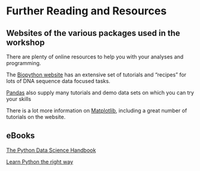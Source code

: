 # Further Reading and Resources

## Websites of the various packages used in the workshop
There are plenty of online resources to help you with your analyses and programming.

The [Biopython website](http://biopython.org/DIST/docs/tutorial/Tutorial.html)
has an extensive set of tutorials and "recipes" for lots of DNA sequence data focused tasks.

[Pandas](https://pandas.pydata.org/docs/getting_started/tutorials.html) also supply many tutorials and demo data sets on which you can try your skills

There is a lot more information on [Matplotlib](https://matplotlib.org/stable/tutorials/index.html), including a great number of tutorials on the website.

## eBooks
[The Python Data Science Handbook](https://jakevdp.github.io/PythonDataScienceHandbook/)

[Learn Python the right way](https://learnpythontherightway.com/)



